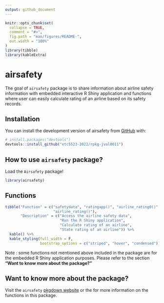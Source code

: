```yaml
---
output: github_document
---
```


<!-- README.md is generated from README.Rmd. Please edit that file -->

```r
knitr::opts_chunk$set(
  collapse = TRUE,
  comment = "#>",
  fig.path = "man/figures/README-",
  out.width = "100%"
)
library(tibble)
library(kableExtra)
```

# airsafety

<!-- badges: start -->
<!-- badges: end -->

The goal of `airsafety` package is to share information about airline safety information with embedded interactive R Shiny application and functions where user can easily calculate rating of an airline based on its safety records.

## Installation

You can install the development version of airsafety from [GitHub](https://github.com/) with:

``` r
# install.packages("devtools")
devtools::install_github("etc5523-2022/rpkg-jval0011")
```

## How to use `airsafety` package?

Load the `Airsafety` package!

```r
library(airsafety)
```

## Functions

```r
tibble("Function" = c("safetydata", "ratingapp()", "airline_rating0()", 
                      "airline_rating()"),
       "Description" = c("Access the airline safety data", 
                         "Run the R Shiny application", 
                         "Calculate rating of an airline", 
                         "State rating of an airline")) %>%
  kable() %>%
  kable_styling(full_width = F, 
                bootstrap_options = c("striped", "hover", "condensed"))
```

Note : some functions not mentioned above included in the package are for the embedded R Shiny application purposes. Please refer to the section **"Want to know more about the package?"**

## Want to know more about the package?

Visit the `airsafety` [pkgdown website]() or the for more information on the functions in this package.
